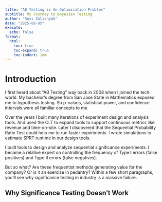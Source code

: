 ```yaml
---
title: "AB Testing is An Optimization Problem"
subtitle: My Journey to Bayesian Testing
author: "Russ Zaliznyak"
date: "2025-08-05"
execute:
  echo: false
format: 
  html: 
    toc: true
    toc-expand: true
    toc-indent: 1em
---
```


# Introduction

I first heard about "AB Testing" way back in 2008 when I joined the tech world. My bachelor's degree from San Jose State in Mathematics exposed me to hypothesis testing. So p-values, statistical power, and confidence intervals were all familiar concepts to me. 

Over the years I built many iterations of experiment design and analysis tools. And used the CLT to expand tools to support continuous metrics like revenue and time-on-site. Later I discovered that the Sequential Probability Ratio Test could help me to run faster experiments. I wrote simulations to estimate SPRT runtime in our design tools.

I built tools to design and analyze sequential significance experiments. I became a relative expert on controlling the frequency of Type I errors (false positives) and Type II errors (false negatives). 


But so what? Are these frequentist methods generating value for the company? Or is it an exercise in pedantry?
Within a few short paragraphs, you'll see why significance testing in industry is a massive failure.

## Why Significance Testing Doesn't Work


